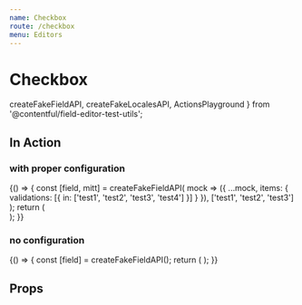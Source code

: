 ```yaml
---
name: Checkbox
route: /checkbox
menu: Editors
---
```


# Checkbox

  createFakeFieldAPI,
  createFakeLocalesAPI,
  ActionsPlayground
} from '@contentful/field-editor-test-utils';

## In Action

### with proper configuration

<Playground>
  {() => {
    const [field, mitt] = createFakeFieldAPI(
      mock => ({
        ...mock,
        items: {
          validations: [{ in: ['test1', 'test2', 'test3', 'test4'] }]
        }
      }),
      ['test1', 'test2', 'test3']
    );
    return (
      <div>
        <CheckboxEditor
          field={field}
          locales={createFakeLocalesAPI()}
          isInitiallyDisabled={false}
        />
        <ActionsPlayground mitt={mitt} />
      </div>
    );
  }}
</Playground>

### no configuration

<Playground>
  {() => {
    const [field] = createFakeFieldAPI();
    return (
      <CheckboxEditor field={field} locales={createFakeLocalesAPI()} isInitiallyDisabled={false} />
    );
  }}
</Playground>

## Props

<Props of={CheckboxEditor} />
